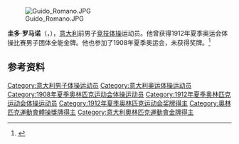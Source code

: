 {{NoteTA|G1=Sports}}

[[File:Guido_Romano.JPG|thumb]]

'''圭多·罗马诺'''（{{lang-it|Guido Romano}}，{{bd|1888年|1月31日|1916年|6月18日}}），[[意大利|意大利]]前男子[[竞技体操|竞技体操]]运动员。他曾获得1912年夏季奥运会体操比赛男子团体全能金牌。他也参加了1908年夏季奥运会，未获得奖牌。<ref>{{Cite web|title=Guido ROMANO|url=https://www.olympic.org/guido-romano|accessdate=2021-03-21|work=International Olympic Committee|archive-date=2017-11-16|archive-url=https://web.archive.org/web/20171116033556/https://www.olympic.org/Guido-Romano}}</ref>

== 参考资料 ==
{{reflist}}

{{奥林匹克运动会体操比赛男子团体全能冠军|1912}}

{{Authority control}}
{{DEFAULTSORT:Romano, Guido}}
[[Category:意大利男子体操运动员|Category:意大利男子体操运动员]]
[[Category:意大利奥运体操运动员|Category:意大利奥运体操运动员]]
[[Category:1908年夏季奥林匹克运动会体操运动员|Category:1908年夏季奥林匹克运动会体操运动员]]
[[Category:1912年夏季奥林匹克运动会体操运动员|Category:1912年夏季奥林匹克运动会体操运动员]]
[[Category:1912年夏季奥林匹克运动会奖牌得主|Category:1912年夏季奥林匹克运动会奖牌得主]]
[[Category:奧林匹克運動會體操獎牌得主|Category:奧林匹克運動會體操獎牌得主]]
[[Category:意大利奧林匹克運動會金牌得主|Category:意大利奧林匹克運動會金牌得主]]